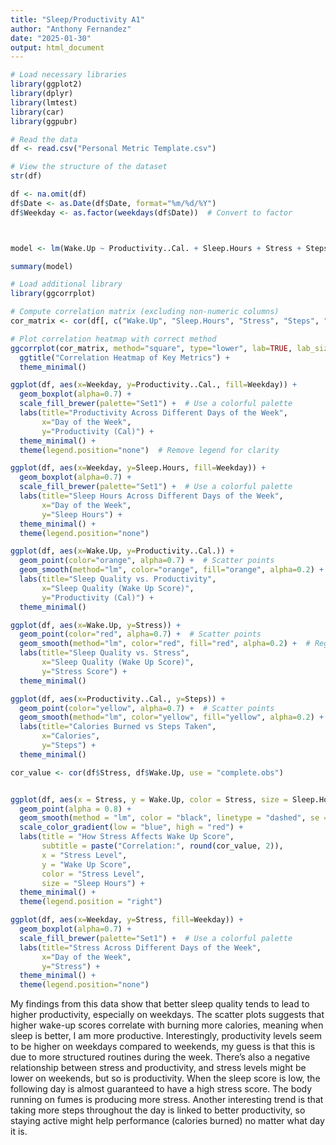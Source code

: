 ```yaml
---
title: "Sleep/Productivity A1"
author: "Anthony Fernandez"
date: "2025-01-30"
output: html_document
---
```


```r
# Load necessary libraries
library(ggplot2)
library(dplyr)
library(lmtest)
library(car)
library(ggpubr)

# Read the data
df <- read.csv("Personal Metric Template.csv")

# View the structure of the dataset
str(df)

```

```r

df <- na.omit(df) 
df$Date <- as.Date(df$Date, format="%m/%d/%Y")
df$Weekday <- as.factor(weekdays(df$Date))  # Convert to factor



model <- lm(Wake.Up ~ Productivity..Cal. + Sleep.Hours + Stress + Steps + Weekday , data=df)

summary(model)

```

```r
# Load additional library
library(ggcorrplot)

# Compute correlation matrix (excluding non-numeric columns)
cor_matrix <- cor(df[, c("Wake.Up", "Sleep.Hours", "Stress", "Steps", "Productivity..Cal.")], use="complete.obs")

# Plot correlation heatmap with correct method
ggcorrplot(cor_matrix, method="square", type="lower", lab=TRUE, lab_size=4, colors = c("red", "white", "blue")) +
  ggtitle("Correlation Heatmap of Key Metrics") +
  theme_minimal()

```

```r
ggplot(df, aes(x=Weekday, y=Productivity..Cal., fill=Weekday)) +
  geom_boxplot(alpha=0.7) +
  scale_fill_brewer(palette="Set1") +  # Use a colorful palette
  labs(title="Productivity Across Different Days of the Week",
       x="Day of the Week",
       y="Productivity (Cal)") +
  theme_minimal() +
  theme(legend.position="none")  # Remove legend for clarity
```

```r
ggplot(df, aes(x=Weekday, y=Sleep.Hours, fill=Weekday)) +
  geom_boxplot(alpha=0.7) +
  scale_fill_brewer(palette="Set1") +  # Use a colorful palette
  labs(title="Sleep Hours Across Different Days of the Week",
       x="Day of the Week",
       y="Sleep Hours") +
  theme_minimal() +
  theme(legend.position="none") 
```



```r
ggplot(df, aes(x=Wake.Up, y=Productivity..Cal.)) +
  geom_point(color="orange", alpha=0.7) +  # Scatter points
  geom_smooth(method="lm", color="orange", fill="orange", alpha=0.2) +  # Regression line
  labs(title="Sleep Quality vs. Productivity",
       x="Sleep Quality (Wake Up Score)",
       y="Productivity (Cal)") +
  theme_minimal()
```

```r
ggplot(df, aes(x=Wake.Up, y=Stress)) +
  geom_point(color="red", alpha=0.7) +  # Scatter points
  geom_smooth(method="lm", color="red", fill="red", alpha=0.2) +  # Regression line
  labs(title="Sleep Quality vs. Stress",
       x="Sleep Quality (Wake Up Score)",
       y="Stress Score") +
  theme_minimal()
```
```r
ggplot(df, aes(x=Productivity..Cal., y=Steps)) +
  geom_point(color="yellow", alpha=0.7) +  # Scatter points
  geom_smooth(method="lm", color="yellow", fill="yellow", alpha=0.2) +  # Regression line
  labs(title="Calories Burned vs Steps Taken",
       x="Calories",
       y="Steps") +
  theme_minimal()
```


```r
cor_value <- cor(df$Stress, df$Wake.Up, use = "complete.obs")


ggplot(df, aes(x = Stress, y = Wake.Up, color = Stress, size = Sleep.Hours)) +
  geom_point(alpha = 0.8) +
  geom_smooth(method = "lm", color = "black", linetype = "dashed", se = FALSE) +
  scale_color_gradient(low = "blue", high = "red") +
  labs(title = "How Stress Affects Wake Up Score",
       subtitle = paste("Correlation:", round(cor_value, 2)),
       x = "Stress Level",
       y = "Wake Up Score",
       color = "Stress Level",
       size = "Sleep Hours") +
  theme_minimal() +
  theme(legend.position = "right")
```



```r
ggplot(df, aes(x=Weekday, y=Stress, fill=Weekday)) +
  geom_boxplot(alpha=0.7) +
  scale_fill_brewer(palette="Set1") +  # Use a colorful palette
  labs(title="Stress Across Different Days of the Week",
       x="Day of the Week",
       y="Stress") +
  theme_minimal() +
  theme(legend.position="none")
```






My findings from this data show that better sleep quality tends to lead to higher productivity, especially on weekdays. The scatter plots suggests that higher wake-up scores correlate with burning more calories, meaning when sleep is better, I am more productive. Interestingly, productivity levels seem to be higher on weekdays compared to weekends, my guess is that this is due to more structured routines during the week. There’s also a negative relationship between stress and productivity, and stress levels might be lower on weekends, but so is productivity. When the sleep score is low, the following day is almost guaranteed to have a high stress score. The body running on fumes is producing more stress. Another interesting trend is that taking more steps throughout the day is linked to better productivity, so staying active might help performance (calories burned) no matter what day it is.